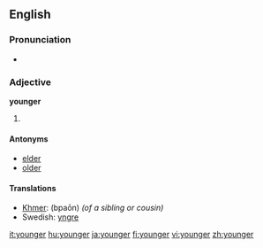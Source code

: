 ==English==

===Pronunciation===
* {{audio|en-us-younger.ogg|Audio (US)}}

===Adjective===
'''younger'''

# {{comparative of|[[young]]}}

====Antonyms====
* [[elder]]
* [[older]]

====Translations====
* [[Khmer]]: {{Khmr|[[ប្អន]]}} (bpaōn) ''(of a sibling or cousin)''
* Swedish: [[yngre]]

[[it:younger]]
[[hu:younger]]
[[ja:younger]]
[[fi:younger]]
[[vi:younger]]
[[zh:younger]]